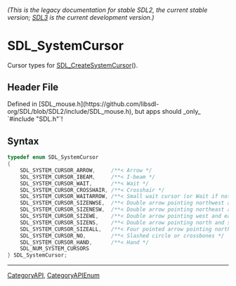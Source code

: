 ====== (This is the legacy documentation for stable SDL2, the current stable version; [https://wiki.libsdl.org/SDL3/ SDL3] is the current development version.) ======
= SDL_SystemCursor =

Cursor types for [[SDL_CreateSystemCursor]]().

== Header File ==

Defined in [SDL_mouse.h](https://github.com/libsdl-org/SDL/blob/SDL2/include/SDL_mouse.h), but apps should _only_ `#include "SDL.h"`!

== Syntax ==

<syntaxhighlight lang='c'>
typedef enum SDL_SystemCursor
{
    SDL_SYSTEM_CURSOR_ARROW,     /**< Arrow */
    SDL_SYSTEM_CURSOR_IBEAM,     /**< I-beam */
    SDL_SYSTEM_CURSOR_WAIT,      /**< Wait */
    SDL_SYSTEM_CURSOR_CROSSHAIR, /**< Crosshair */
    SDL_SYSTEM_CURSOR_WAITARROW, /**< Small wait cursor (or Wait if not available) */
    SDL_SYSTEM_CURSOR_SIZENWSE,  /**< Double arrow pointing northwest and southeast */
    SDL_SYSTEM_CURSOR_SIZENESW,  /**< Double arrow pointing northeast and southwest */
    SDL_SYSTEM_CURSOR_SIZEWE,    /**< Double arrow pointing west and east */
    SDL_SYSTEM_CURSOR_SIZENS,    /**< Double arrow pointing north and south */
    SDL_SYSTEM_CURSOR_SIZEALL,   /**< Four pointed arrow pointing north, south, east, and west */
    SDL_SYSTEM_CURSOR_NO,        /**< Slashed circle or crossbones */
    SDL_SYSTEM_CURSOR_HAND,      /**< Hand */
    SDL_NUM_SYSTEM_CURSORS
} SDL_SystemCursor;</syntaxhighlight>

----
[[CategoryAPI]], [[CategoryAPIEnum]]


